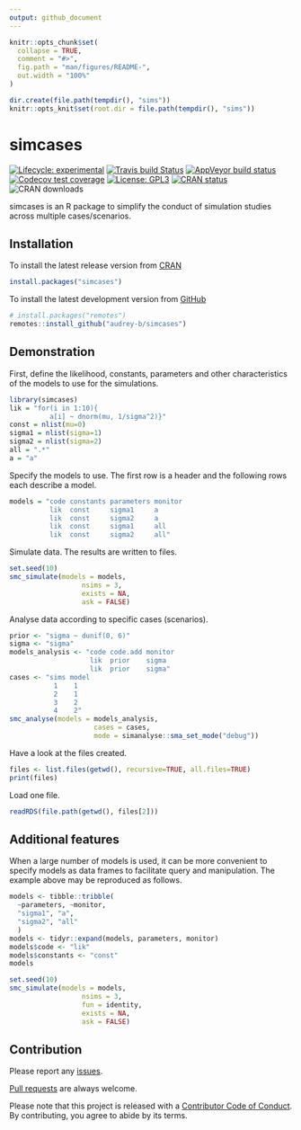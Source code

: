 ```yaml
---
output: github_document
---
```


<!-- README.md is generated from README.Rmd. Please edit that file -->

```r
knitr::opts_chunk$set(
  collapse = TRUE,
  comment = "#>",
  fig.path = "man/figures/README-",
  out.width = "100%"
)
```

```r
dir.create(file.path(tempdir(), "sims"))
knitr::opts_knit$set(root.dir = file.path(tempdir(), "sims"))
```
# simcases

<!-- badges: start -->
[![Lifecycle: experimental](https://img.shields.io/badge/lifecycle-experimental-orange.svg)](https://www.tidyverse.org/lifecycle/#experimental)
[![Travis build Status](https://www.travis-ci.com/audrey-b/simcases.svg?token=LCuTqqVUfUECxm1xTQLb&branch=master)](https://www.travis-ci.com/audrey-b/simcases)
[![AppVeyor build status](https://ci.appveyor.com/api/projects/status/r36uoa15oab7fofd/branch/master?svg=true)](https://ci.appveyor.com/project/audrey-b/simcases/branch/master)
[![Codecov test coverage](https://codecov.io/gh/audrey-b/simcases/branch/master/graph/badge.svg?token=BsckUvkTy8)](https://codecov.io/gh/audrey-b/simcases)
[![License: GPL3](https://img.shields.io/badge/License-GPL3-blue.svg)](https://www.gnu.org/licenses/gpl-3.0.html)
[![CRAN status](https://www.r-pkg.org/badges/version/simcases)](https://cran.r-project.org/package=simcases)
![CRAN downloads](http://cranlogs.r-pkg.org/badges/simcases)
<!-- badges: end -->

simcases is an R package to simplify the conduct of simulation studies across multiple cases/scenarios.

## Installation

To install the latest release version from [CRAN](https://cran.r-project.org)
```r
install.packages("simcases")
```

To install the latest development version from [GitHub](https://github.com/audrey-b/simcases)
```r
# install.packages("remotes")
remotes::install_github("audrey-b/simcases")
```

## Demonstration

First, define the likelihood, constants, parameters and other characteristics of the models to use for the simulations.

```r
library(simcases)
lik = "for(i in 1:10){
          a[i] ~ dnorm(mu, 1/sigma^2)}"
const = nlist(mu=0)
sigma1 = nlist(sigma=1)
sigma2 = nlist(sigma=2)
all = ".*"
a = "a"
```

Specify the models to use. The first row is a header and the following rows each describe a model.

```r
models = "code constants parameters monitor
          lik  const     sigma1     a
          lik  const     sigma2     a
          lik  const     sigma1     all
          lik  const     sigma2     all"
```

Simulate data. The results are written to files.

```r
set.seed(10)
smc_simulate(models = models,
                  nsims = 3,
                  exists = NA,
                  ask = FALSE)
```

Analyse data according to specific cases (scenarios).

```r
prior <- "sigma ~ dunif(0, 6)"
sigma <- "sigma"
models_analysis <- "code code.add monitor
                    lik  prior    sigma
                    lik  prior    sigma"
cases <- "sims model
           1    1
           2    1
           3    2
           4    2"
smc_analyse(models = models_analysis,
                     cases = cases,
                     mode = simanalyse::sma_set_mode("debug"))
```

Have a look at the files created.

```r
files <- list.files(getwd(), recursive=TRUE, all.files=TRUE)
print(files)
```

Load one file.

```r
readRDS(file.path(getwd(), files[2]))
```

## Additional features

When a large number of models is used, it can be more convenient to specify models as data frames to facilitate query and manipulation. The example above may be reproduced as follows.

```r
models <- tibble::tribble(
  ~parameters, ~monitor,
  "sigma1", "a",
  "sigma2", "all"
  )
models <- tidyr::expand(models, parameters, monitor)
models$code <- "lik"
models$constants <- "const"
models

set.seed(10)
smc_simulate(models = models,
                  nsims = 3,
                  fun = identity,
                  exists = NA,
                  ask = FALSE)
```

## Contribution

Please report any [issues](https://github.com/audrey-b/simcases/issues).

[Pull requests](https://github.com/audrey-b/simcases/pulls) are always welcome.

Please note that this project is released with a [Contributor Code of Conduct](https://github.com/audrey-b/simcases/blob/master/CODE_OF_CONDUCT.md).
By contributing, you agree to abide by its terms.
